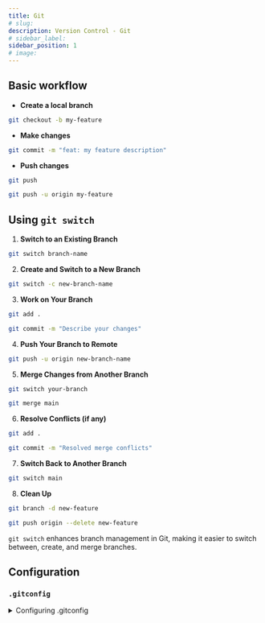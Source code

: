 ```yaml
---
title: Git
# slug: 
description: Version Control - Git
# sidebar_label: 
sidebar_position: 1
# image: 
---
```




## Basic workflow

- **Create a local branch**

```bash
git checkout -b my-feature
```

- **Make changes**

```bash
git commit -m "feat: my feature description"
```

- **Push changes**

```bash
git push
```
```bash
git push -u origin my-feature
```

## Using `git switch`

1. **Switch to an Existing Branch**
```bash
git switch branch-name
```

2. **Create and Switch to a New Branch**
```bash
git switch -c new-branch-name
```
3. **Work on Your Branch**
```bash
git add .
```
```bash
git commit -m "Describe your changes"
```

4. **Push Your Branch to Remote**
```bash
git push -u origin new-branch-name
```

5. **Merge Changes from Another Branch**
```bash
git switch your-branch
```
```bash
git merge main
```

6. **Resolve Conflicts (if any)**

```bash
git add .
```
```bash
git commit -m "Resolved merge conflicts"
```

7. **Switch Back to Another Branch**
```bash
git switch main
```

8. **Clean Up**
```bash
git branch -d new-feature
```
```bash
git push origin --delete new-feature
```

`git switch` enhances branch management in Git, making it easier to switch between, create, and merge branches.


## Configuration 

### ``.gitconfig``

<details>
<summary>Configuring .gitconfig</summary>


```js title=".gitconfig"

# First things first, always set up your user info.
// highlight-start

[user]
name = my_username
email = my_email@example.com

// highlight-end

# Display colours in the console
[color]
ui = auto
branch = auto
status = auto

# Always rebase when using `git pull`, except for `main, master, develop` branches.
[branch]
autosetuprebase = always

[branch "main"]
rebase = false

[branch "master"]
rebase = false

[branch "develop"]
rebase = false



# Automatically set up remote tracking branches for all new local branches.



[push]
autoSetupRemote = true

# Important setting in windows that allows working on both Windows and cross-platform projects
[core]
eol = native
autocrlf = input

# Common typos and aliases for long commands
[alias]
chekcout = checkout
ocmmit = commit
statsu = status
sttaus = status
fa = fetch --all
pushf = push --force-with-lease
stsah = stash

# Common LFS Settings
[filter "lfs"]
smudge = git-lfs smudge -- %f
process = git-lfs filter-process
required = true
clean = git-lfs clean -- %f

# How private registries are handled
[credential "https://my_company_vcs.example.com"]
provider = generic
```

</details>